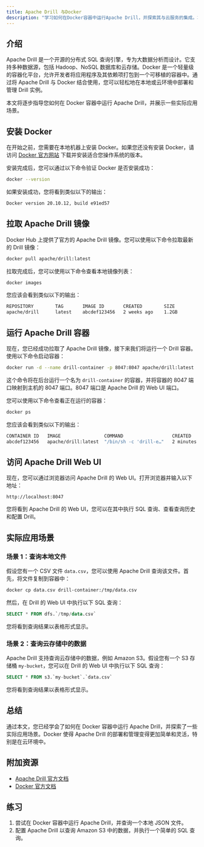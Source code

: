 ```yaml
---
title: Apache Drill 与Docker
description: "学习如何在Docker容器中运行Apache Drill，并探索其与云服务的集成。本文适合初学者，包含详细的步骤和代码示例。"
---
```


## 介绍

Apache Drill 是一个开源的分布式 SQL 查询引擎，专为大数据分析而设计。它支持多种数据源，包括 Hadoop、NoSQL 数据库和云存储。Docker 是一个轻量级的容器化平台，允许开发者将应用程序及其依赖项打包到一个可移植的容器中。通过将 Apache Drill 与 Docker 结合使用，您可以轻松地在本地或云环境中部署和管理 Drill 实例。

本文将逐步指导您如何在 Docker 容器中运行 Apache Drill，并展示一些实际应用场景。

## 安装 Docker

在开始之前，您需要在本地机器上安装 Docker。如果您还没有安装 Docker，请访问 [Docker 官方网站](https://www.docker.com/) 下载并安装适合您操作系统的版本。

安装完成后，您可以通过以下命令验证 Docker 是否安装成功：

```bash
docker --version
```

如果安装成功，您将看到类似以下的输出：

```bash
Docker version 20.10.12, build e91ed57
```

## 拉取 Apache Drill 镜像

Docker Hub 上提供了官方的 Apache Drill 镜像。您可以使用以下命令拉取最新的 Drill 镜像：

```bash
docker pull apache/drill:latest
```

拉取完成后，您可以使用以下命令查看本地镜像列表：

```bash
docker images
```

您应该会看到类似以下的输出：

```bash
REPOSITORY        TAG       IMAGE ID       CREATED        SIZE
apache/drill      latest    abcdef123456   2 weeks ago    1.2GB
```

## 运行 Apache Drill 容器

现在，您已经成功拉取了 Apache Drill 镜像，接下来我们将运行一个 Drill 容器。使用以下命令启动容器：

```bash
docker run -d --name drill-container -p 8047:8047 apache/drill:latest
```

这个命令将在后台运行一个名为 `drill-container` 的容器，并将容器的 8047 端口映射到主机的 8047 端口。8047 端口是 Apache Drill 的 Web UI 端口。

您可以使用以下命令查看正在运行的容器：

```bash
docker ps
```

您应该会看到类似以下的输出：

```bash
CONTAINER ID   IMAGE                COMMAND                  CREATED         STATUS         PORTS                    NAMES
abcdef123456   apache/drill:latest  "/bin/sh -c 'drill-e…"   2 minutes ago   Up 2 minutes   0.0.0.0:8047->8047/tcp   drill-container
```

## 访问 Apache Drill Web UI

现在，您可以通过浏览器访问 Apache Drill 的 Web UI。打开浏览器并输入以下地址：

```
http://localhost:8047
```

您将看到 Apache Drill 的 Web UI，您可以在其中执行 SQL 查询、查看查询历史和配置 Drill。

## 实际应用场景

### 场景 1：查询本地文件

假设您有一个 CSV 文件 `data.csv`，您可以使用 Apache Drill 查询该文件。首先，将文件复制到容器中：

```bash
docker cp data.csv drill-container:/tmp/data.csv
```

然后，在 Drill 的 Web UI 中执行以下 SQL 查询：

```sql
SELECT * FROM dfs.`/tmp/data.csv`
```

您将看到查询结果以表格形式显示。

### 场景 2：查询云存储中的数据

Apache Drill 支持查询云存储中的数据，例如 Amazon S3。假设您有一个 S3 存储桶 `my-bucket`，您可以在 Drill 的 Web UI 中执行以下 SQL 查询：

```sql
SELECT * FROM s3.`my-bucket`.`data.csv`
```

您将看到查询结果以表格形式显示。

## 总结

通过本文，您已经学会了如何在 Docker 容器中运行 Apache Drill，并探索了一些实际应用场景。Docker 使得 Apache Drill 的部署和管理变得更加简单和灵活，特别是在云环境中。

## 附加资源

- [Apache Drill 官方文档](https://drill.apache.org/docs/)
- [Docker 官方文档](https://docs.docker.com/)

## 练习

1. 尝试在 Docker 容器中运行 Apache Drill，并查询一个本地 JSON 文件。
2. 配置 Apache Drill 以查询 Amazon S3 中的数据，并执行一个简单的 SQL 查询。
